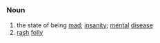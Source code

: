=={{en}}==
===Noun===
# the state of being [[mad]]; [[insanity]]; [[mental]] [[disease]]
# [[rash]] [[folly]]